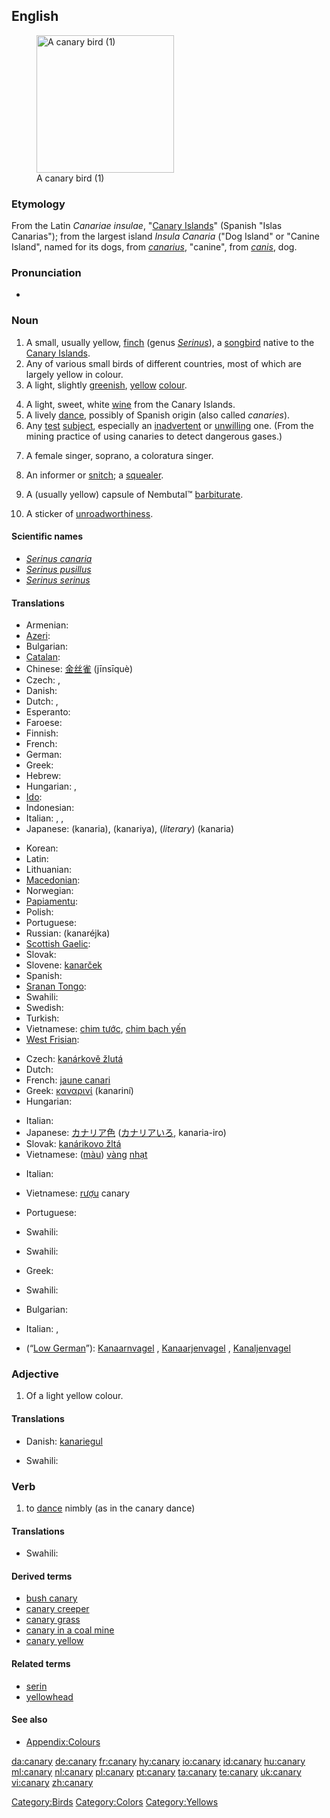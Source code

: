 {{wikipedia}}
{{also|Canary}}
==English==
[[Image:Yellow_finch_1.jpg|thumb|right|220px|A canary bird (1)]]

===Etymology===
From the Latin ''Canariae insulae'', "[[Canary Islands]]" (Spanish "Islas Canarias"); from the largest island ''Insula Canaria'' ("Dog Island" or "Canine Island", named for its dogs, from ''[[canarius]]'', "canine", from ''[[canis]]'', dog.

===Pronunciation===
* {{audio|en-us-canary.ogg|Audio (US)}}

===Noun===
{{en-noun|canaries}}

# A small, usually yellow, [[finch]] (genus ''[[Serinus]]''), a [[songbird]] native to the [[Canary Islands]].
# Any of various small birds of different countries, most of which are largely yellow in colour.
# A light, slightly [[green]]ish, [[yellow]] [[colour]].
#: {{color panel|F2FB62}}
# A light, sweet, white [[wine]] from the Canary Islands.
# A lively [[dance]], possibly of Spanish origin (also called ''canaries'').
# Any [[test]] [[subject]], especially an [[inadvertent]] or [[unwilling]] one.  (From the mining practice of using canaries to detect dangerous gases.)
# {{informal}} A female singer, soprano, a coloratura singer.
# {{slang}} An informer or [[snitch]]; a [[squealer]].
# {{slang}} A (usually yellow) capsule of Nembutal™ [[barbiturate]].
# {{AU|informal}} A sticker of [[unroadworthiness]].

====Scientific names====
* ''[[Serinus canaria]]''
* ''[[Serinus pusillus]]''
* ''[[Serinus serinus]]''

====Translations====
{{trans-top|bird from Canary Islands}}
* Armenian: {{t|hy|դեղձանիկ|tr=deġjanik}}
* [[Azeri]]: {{t|az|sarı bülbül|xs=Azeri}}
* Bulgarian: {{t|bg|кaнaрчe|n}}
* [[Catalan]]: {{t-|ca|canari|m}}
* Chinese: [[金丝雀]] (jīnsīquè)
* Czech: {{t|cs|kanár}}, {{t|cs|kanárek|m}}
* Danish: {{t+|da|kanariefugl}}
* Dutch: {{t+|nl|kanarie|m}}, {{t|nl|kanarievogel|m}}
* Esperanto: {{t|eo|kanario|xs=Esperanto}}
* Faroese: {{t|fo|kanarjufuglur|xs=Faroese}}
* Finnish: {{t-|fi|kanarialintu}}
* French: {{t+|fr|canari|m}}
* German: {{t+|de|Kanarienvogel|m}}
* Greek: {{t+|el|καναρίνι|n|tr=kanaríni}}
* Hebrew: {{t|he|כנרית}}
* Hungarian: {{t+|hu|kanári}}, {{t-|hu|kanárimadár}}
* [[Ido]]: {{t|io|kanario|xs=Ido}}
* Indonesian: {{t+|id|burung|xs=Indonesian}} {{t|id|kenari|xs=Indonesian}}
* Italian: {{t-|it|canario|m}}, {{t|it|canarino domestico|m}},  {{t+|it|canarino}}
* Japanese: {{t|ja|カナリア}} (kanaria), {{t|ja|カナリヤ}} (kanariya), (''literary'') {{t|ja|金糸雀}} (kanaria)
{{trans-mid}}
* Korean: {{t|ko|카나리아|sc=Hang}}
* Latin: {{t|la|canaria fringilla}}
* Lithuanian: {{t|lt|kanarėlė|xs=Lithuanian}}
* [[Macedonian]]: {{t|mk|канаринец|m|tr=kanarínec}}
* Norwegian: {{t|no|kanarifugl}}
* [[Papiamentu]]: {{tø|pap|kanari|xs=Papiamentu}}
* Polish: {{t+|pl|kanarek|m}}
* Portuguese: {{t+|pt|canário|m}}
* Russian: {{t+|ru|канарейка|f}} (kanaréjka)
* [[Scottish Gaelic]]: {{t-|gd|canari|xs=Scottish Gaelic}}
* Slovak: {{t-|sk|kanárik|m}}
* Slovene: [[kanarček]] {{m}}
* Spanish: {{t+|es|canario|m}}
* [[Sranan Tongo]]: {{tø|srn|srn|kanari|xs=Sranan Tongo}}
* Swahili: {{t+|sw|chiriku|xs=Swahili}}
* Swedish: {{t|sv|kanariefågel}}
* Turkish: {{t+|tr|kanarya}}
* Vietnamese: [[chim tước]], [[chim bạch yến]]
* [[West Frisian]]: {{t|fy|kanarje|xs=West Frisian}}
{{trans-bottom}}

{{trans-top|colour}}
* Czech: [[kanárkově žlutá]] {{f}}
* Dutch: {{t+|nl|kanariegeel|n}}
* French: [[jaune canari]] {{m}}
* Greek: [[καναρινί]] (kanariní) {{n}}
* Hungarian: {{t|hu|kanárisárga}}
{{trans-mid}}
* Italian: {{t|it|giallo canarino}}
* Japanese: [[カナリア色]] ([[カナリアいろ]], kanaria-iro)
* Slovak: [[kanárikovo žltá]] {{f}}
* Vietnamese: ([[màu]]) [[vàng]] [[nhạt]]
{{trans-bottom}}

{{trans-top|wine}}
* Italian: {{t|it|vino delle canarie}}
{{trans-mid}}
* Vietnamese: [[rượu]] canary
{{trans-bottom}}

{{trans-top|dance}}
* Portuguese: {{t+|pt|canário|m}}
{{trans-mid}}
* Swahili: {{t+|sw|chiriku|xs=Swahili}}
{{trans-bottom}}

{{trans-top|soprano}}
* Swahili: {{t+|sw|chiriku|xs=Swahili}}
{{trans-mid}}
{{trans-bottom}}

{{trans-top|small yellow bird in general}}
* Greek: {{t+|el|καναρίνι|n|tr=kanaríni}}
{{trans-mid}}
* Swahili: {{t+|sw|chiriku|xs=Swahili}}
{{trans-bottom}}

{{trans-top|squealer}}
* Bulgarian: {{t|bg|доносник|m}}
{{trans-mid}}
* Italian: {{t-|it|spia}},  {{t+|it|delatore}}
{{trans-bottom}}

{{trans-top|Nembutal-capsule}}
{{trans-mid}}
{{trans-bottom}}

{{trans-top|test object}}
{{trans-mid}}
{{trans-bottom}}

{{checktrans-top}}
* {{ttbc|Low Saxon}} (“[[Low German]]”): [[Kanaarnvagel]] {{m}}, [[Kanaarjenvagel]] {{m}}, [[Kanaljenvagel]] {{m}}
{{checktrans-bottom}}

===Adjective===
{{en-adj}}

# Of a light yellow colour.

====Translations====
{{trans-top|of a light yellow colour}}
* Danish: [[kanariegul]]
{{trans-mid}}
* Swahili: {{t+|sw|chiriku|xs=Swahili}}
{{trans-bottom}}

===Verb===
{{en-verb|canar|i|ed}}

# {{intransitive}} to [[dance]] nimbly (as in the canary dance)

====Translations====
{{trans-top|to dance nimbly}}
* Swahili: {{t+|sw|chiriku|xs=Swahili}}
{{trans-mid}}
{{trans-bottom}}

====Derived terms====
* [[bush canary]]
* [[canary creeper]]
* [[canary grass]]
* [[canary in a coal mine]]
* [[canary yellow]]

====Related terms====
* [[serin]]
* [[yellowhead]]

====See also====
* [[Appendix:Colours]]

[[Category:Birds]]
[[Category:Colors]]
[[Category:Yellows]]

[[da:canary]]
[[de:canary]]
[[fr:canary]]
[[hy:canary]]
[[io:canary]]
[[id:canary]]
[[hu:canary]]
[[ml:canary]]
[[nl:canary]]
[[pl:canary]]
[[pt:canary]]
[[ta:canary]]
[[te:canary]]
[[uk:canary]]
[[vi:canary]]
[[zh:canary]]